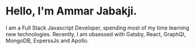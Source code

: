 # Hello, I'm Ammar Jabakji.

I am a Full Stack Javascript Developer, spending most of my time learning new technologies. Recently, I am obsessed with Gatsby, React, GraphQl, MongoDB, ExperssJs and Apollo.
